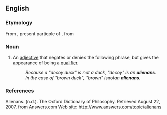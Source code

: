 ==English==

===Etymology===
From {{etyl|la|en}} {{term|alienans|aliēnans|lang=la}}, present particple of {{term|alieno|aliēno|lang=la|to make something another's}},  from {{term|alienus|aliēnus|lang=la|another's, foreign}}

===Noun===
{{en-noun|alienantes|pl2=alienans}}

# An [[adjective]] that negates or denies the following phrase, but gives the appearance of being a [[qualifier]]. 
#: ''Because a "decoy duck" is not a duck, "decoy" is an '''alienans'''. ''
#: ''In the case of "brown duck", "brown" is ''not'' an '''alienans'''.''

{{rft}}

{{examples-right|sense='''alienans''' adjectives|examples=''purported'' contract<br>''alleged'' perpetrator<br>''forge'' passport<br>''expectant'' mother<br>''fantasy'' partner}}

===References===
Alienans. (n.d.). The Oxford Dictionary of Philosophy. Retrieved August 22, 2007, from Answers.com Web site: http://www.answers.com/topic/alienans
{{anagrams:en/aaeilnns}}